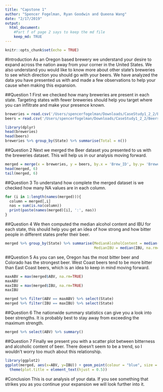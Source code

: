 ```yaml
---
title: "Capstone 1"
author: "Spencer Fogelman, Ryan Goodwin and Queena Wang"
date: "2/17/2019"
output: 
  html_document:
    #Part f of page 2 says to keep the md file
    keep_md: TRUE
---
```


```r
knitr::opts_chunk$set(echo = TRUE)
```

#Introduction
As an Oregon based brewery we understand your desire to expand across the nation away from your corner in the United States. We also understand you would like to know more about other state's breweries to see which direction you should go with your beers. We have analyzed the data you have presented us with and made a few observations to help your cause when making this expansion.


##Question 1
First we checked how many breweries are present in each state. Targeting states with fewer breweries should help you target where you can inflitrate and make your presence known.

```r
breweries = read.csv('/Users/spencerfogelman/Downloads/CaseStudy1_2_2/Breweries.csv', stringsAsFactors = FALSE)
beers = read.csv('/Users/spencerfogelman/Downloads/CaseStudy1_2_2/Beers.csv', stringsAsFactors = FALSE)

library(dplyr)
head(breweries)
head(beers)
breweries %>% group_by(State) %>% summarise(Total = n()) 
```

##Question 2
Next we merged the Beer dataset you presented to us with the breweries dataset. This will help us in our analysis moving forward.

```r
merged = merge(x = breweries, y = beers, by.x = 'Brew_ID', by.y= 'Brewery_id', all = TRUE)
head(merged, 6)
tail(merged, 6)
```

##Question 3
To understand how complete the merged dataset is we checked how many NA values are in each column.


```r
for (i in 1:length(names(merged))){
  column = merged[,i]
  nas = sum(is.na(column))
  print(paste(names(merged)[i], ':', nas))
}
```


##Question 4
We then computed the median alcohol content and IBU for each state, this should help you get an idea of how strong and how bitter people in different states prefer their beer.

```r
merged %>% group_by(State) %>% summarise(MedianAlcoholContent = median(ABV, na.rm=TRUE),
                                         MedianIBU = median(IBU, na.rm=TRUE))

```

##Question 5
As you can see, Oregon has the most bitter beer and Colorado has the strongest beer. West Coast beers tend to be more bitter than East Coast beers, which is an idea to keep in mind moving forward.

```r
maxABV = max(merged$ABV, na.rm=TRUE)
maxABV
maxIBU = max(merged$IBU, na.rm=TRUE)
maxIBU

merged %>% filter(ABV == maxABV) %>% select(State)
merged %>% filter(IBU == maxIBU) %>% select(State)
```

##Question 6
The nationwide summary statistics can give you a look into beer strengths. It is probably best to stay away from exceeding the maximum strength.

```r
merged %>% select(ABV) %>% summary()
```


##Question 7
Finally we present you with a scatter plot between bitterness and alcoholic content of beer. There doesn't seem to be a trend, so I wouldn't worry too much about this relationship.


```r
library(ggplot2)
ggplot(merged, aes(x=ABV, y=IBU)) + geom_point(colour = "blue", size = 0.8, na.rm = TRUE) + labs(title='Alcohol Content vs Bitterness') +
  theme(plot.title = element_text(hjust = 0.5))

```

#Conclusion
This is our analysis of your data. If you see something that strikes you as you continue your expansion we will look further into it.
